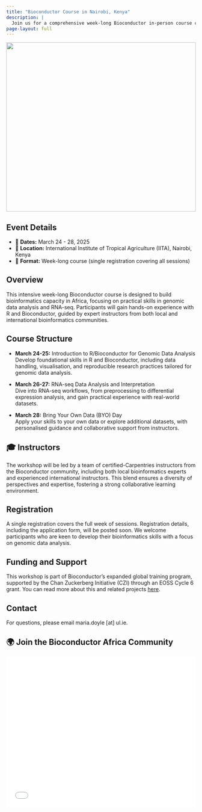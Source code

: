 ```yaml
---
title: "Bioconductor Course in Nairobi, Kenya"
description: | 
  Join us for a comprehensive week-long Bioconductor in-person course covering genomic data analysis and RNA-seq using R and Bioconductor.
page-layout: full
---
```


![](nairobi.jpg){style="width:100%; max-height:450px; object-fit:cover; display:block; margin:0 auto;"}

## Event Details

- 📅 **Dates:** March 24 - 28, 2025
- 📍 **Location:** International Institute of Tropical Agriculture (IITA), Nairobi, Kenya
- 📘 **Format:** Week-long course (single registration covering all sessions)

## Overview

This intensive week-long Bioconductor course is designed to build bioinformatics capacity in Africa, focusing on practical skills in genomic data analysis and RNA-seq. Participants will gain hands-on experience with R and Bioconductor, guided by expert instructors from both local and international bioinformatics communities.

## Course Structure

- **March 24-25:** Introduction to R/Bioconductor for Genomic Data Analysis  
  Develop foundational skills in R and Bioconductor, including data handling, visualisation, and reproducible research practices tailored for genomic data analysis.

- **March 26-27:** RNA-seq Data Analysis and Interpretation  
  Dive into RNA-seq workflows, from preprocessing to differential expression analysis, and gain practical experience with real-world datasets.

- **March 28:** Bring Your Own Data (BYO) Day  
  Apply your skills to your own data or explore additional datasets, with personalised guidance and collaborative support from instructors.

## 🎓 Instructors

The workshop will be led by a team of certified-Carpentries instructors from the Bioconductor community, including both local bioinformatics experts and experienced international instructors. This blend ensures a diversity of perspectives and expertise, fostering a strong collaborative learning environment.

## Registration

A single registration covers the full week of sessions. Registration details, including the application form, will be posted soon. We welcome participants who are keen to develop their bioinformatics skills with a focus on genomic data analysis.

## Funding and Support

This workshop is part of Bioconductor’s expanded global training program, supported by the Chan Zuckerberg Initiative (CZI) through an EOSS Cycle 6 grant. You can read more about this and related projects [here](https://blog.bioconductor.org/posts/2024-07-12-czi-eoss6-grants/).

## Contact

For questions, please email maria.doyle [at] ul.ie.

## 🌍 Join the Bioconductor Africa Community

<iframe src="biocafrica-mailing-list.html" width="100%" height="400" style="border:none;"></iframe>

